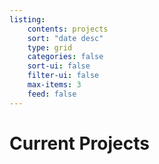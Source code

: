 ```yaml
---
listing:
    contents: projects
    sort: "date desc"
    type: grid
    categories: false
    sort-ui: false
    filter-ui: false
    max-items: 3
    feed: false
---
```


<h1> Current Projects </h1>

<br>
<br>

